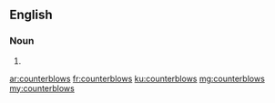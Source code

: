 ==English==

===Noun===
{{head|en}}

# {{plural of|counterblow}}

[[ar:counterblows]]
[[fr:counterblows]]
[[ku:counterblows]]
[[mg:counterblows]]
[[my:counterblows]]